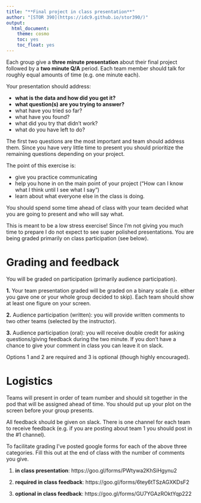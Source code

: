 ```yaml
---
title: "**Final project in class presentation**"
author: "[STOR 390](https://idc9.github.io/stor390/)"
output:
  html_document:
    theme: cosmo
    toc: yes
    toc_float: yes
---
```



Each group give a **three minute  presentation** about their final project followed by a **two minute Q/A** period. Each team member should talk for roughly equal amounts of time (e.g. one minute each). 

Your presentation should address:

- **what is the data and how did you get it?**
- **what question(s) are you trying to answer?**
- what have you tried so far?
- what have you found?
- what did you try that didn't work?
- what do you have left to do?

The first two questions are the most important and team should address them. Since you have very little time to present you should prioritize the remaining questions depending on your project. 

The point of this exercise is:

- give you practice communicating
- help you hone in on the main point of your project ("How can I know what I think until I see what I say")
- learn about what everyone else in the class is doing.

You should spend some time ahead of class with your team decided what you are going to present and who will say what.

This is meant to be a low stress exercise! Since I'm not giving you much time to prepare I do not expect to see super polished presentations. You are being graded primarily on class participation (see below). 


# **Grading and feedback**

You will be graded on participation (primarily audience participation).

**1.** Your team presentation graded will be graded on a binary scale (i.e. either you gave one or your whole group decided to skip). Each team should show at least one figure on your screen.

**2.** Audience participation (written): you will provide written comments to two other teams (selected by the instructor).

**3.** Audience participation (oral): you will receive double credit for asking questions/giving feedback during the two minute. If you don't have a chance to give your comment in class you can leave it on slack.  

Options 1 and 2 are required and 3 is optional (though highly encouraged). 


# **Logistics**

Teams will present in order of team number and should sit together in the pod that will be assigned ahead of time. You should put up your plot on the screen before your group presents. 

All feedback should be given on slack. There is one channel for each team to receive feedback (e.g. if you are posting about team 1 you should post in the #1 channel).

To facilitate grading I've posted google forms for each of the above three categories. Fill this out at the end of class with the number of comments you give.

1. **in class presentation**: https://goo.gl/forms/PWtywa2KhSiHgynu2

2. **required in class feedback**: https://goo.gl/forms/6tey6tTSzAGXKDsF2

3. **optional in class feedback**: https://goo.gl/forms/GU7YGAzROktYqp222
